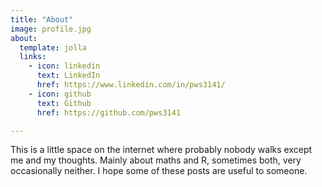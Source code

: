 ```yaml
---
title: "About"
image: profile.jpg
about:
  template: jolla
  links:
    - icon: linkedin
      text: LinkedIn
      href: https://www.linkedin.com/in/pws3141/
    - icon: github
      text: Github
      href: https://github.com/pws3141

---
```


This is a little space on the internet where probably nobody walks except me and my thoughts. Mainly about maths and R, sometimes both, very occasionally neither. I hope some of these posts are useful to someone.

